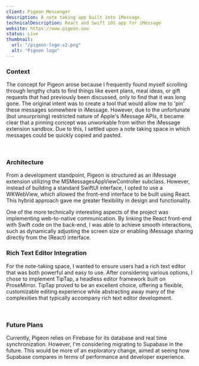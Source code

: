 ```yaml
---
client: Pigeon Messenger
description: A note taking app built into iMessage.
technicalDescription: React and Swift iOS app for iMessage
website: https://www.pigeon.ooo
status: Live
thumbnail:
  url: "/pigeon-logo-v2.png"
  alt: "Pigeon logo"
---
```


### Context

The concept for Pigeon arose because I frequently found myself scrolling through lengthy chats 
to find things like event plans, meal ideas, or gift requests that had previously been discussed, 
only to find that it was long gone. The original intent was to create a tool that would allow me to 'pin' 
these messages somewhere in iMessage. However, due to the unfortunate 
(but unsurprising) restricted nature of Apple's iMessage APIs, it became clear that a pinning 
concept was unworkable from within the iMessage extension sandbox. Due to this, I settled upon a 
note taking space in which messages could be quickly copied and pasted.

<div class="grid grid-cols-2 gap-2">
  <img
    src="/pigeon-4.png"
    alt=""
  />
  <img
    src="/pigeon-2.png"
    alt=""
  />
</div>

### Architecture

From a development standpoint, Pigeon is structured as an iMessage extension utilizing the 
MSMessagesAppViewController subclass. However, instead of building a standard SwiftUI interface, 
I opted to use a WKWebView, which allowed the front-end interface to be built using React. 
This hybrid approach gave me greater flexibility in design and functionality.

One of the more technically interesting aspects of the project was implementing web-to-native 
communication. By linking the React front-end with Swift code on the back-end, I was able to 
achieve smooth interactions, such as dynamically adjusting the screen size or enabling 
iMessage sharing directly from the (React) interface.

### Rich Text Editor Integration

For the note-taking space, I wanted to ensure users had a rich text editor that was both powerful 
and easy to use. After considering various options, I chose to implement TipTap, a headless 
editor framework built on ProseMirror. TipTap proved to be an excellent choice, offering a flexible, 
customizable editing experience while abstracting away many of the complexities that typically 
accompany rich text editor development.


<div class="grid grid-cols-2 gap-2">
  <img
    src="/pigeon-3.png"
    alt=""
  />
  <img
    src="/pigeon-1.png"
    alt=""
  />
</div>

### Future Plans

Currently, Pigeon relies on Firebase for its database and real time synchronization. However, I'm 
considering migrating to Supabase in the future. This would be more of an exploratory change, 
aimed at seeing how Supabase compares in terms of performance and developer experience.
